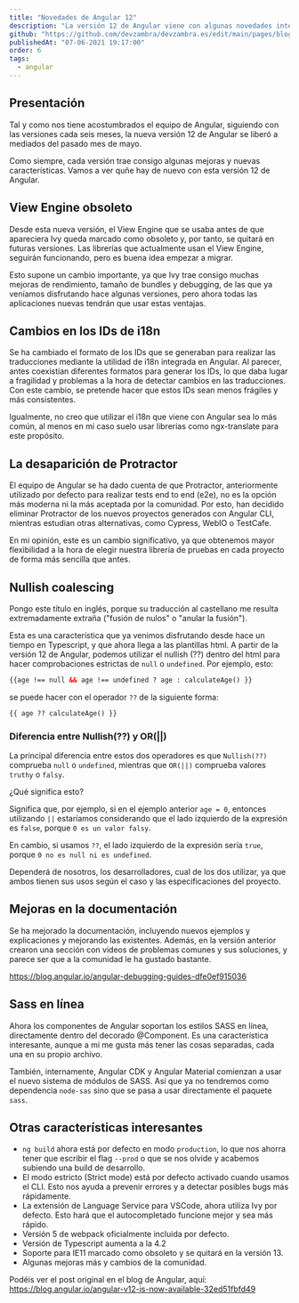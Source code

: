```yaml
---
title: "Novedades de Angular 12"
description: "La versión 12 de Angular viene con algunas novedades interesantes."
github: "https://github.com/devzambra/devzambra.es/edit/main/pages/blog/novedades-angular-12.mdx"
publishedAt: "07-06-2021 19:17:00"
order: 6
tags:
  - angular
---
```

## Presentación

Tal y como nos tiene acostumbrados el equipo de Angular, siguiendo con las versiones cada seis meses, la nueva versión 12 de Angular se liberó a mediados del pasado mes de mayo.

Como siempre, cada versión trae consigo algunas mejoras y nuevas características. Vamos a ver quñe hay de nuevo con esta versión 12 de Angular.

## View Engine obsoleto

Desde esta nueva versión, el View Engine que se usaba antes de que apareciera Ivy queda marcado como obsoleto y, por tanto, se quitará en futuras versiones.
Las librerías que actualmente usan el View Engine, seguirán funcionando, pero es buena idea empezar a migrar.

Esto supone un cambio importante, ya que Ivy trae consigo muchas mejoras de rendimiento, tamaño de bundles y debugging, de las que ya veníamos disfrutando hace algunas versiones, pero ahora todas las aplicaciones nuevas tendrán que usar estas ventajas.

## Cambios en los IDs de i18n

Se ha cambiado el formato de los IDs que se generaban para realizar las traducciones mediante la utilidad de i18n integrada en Angular.
Al parecer, antes coexistían diferentes formatos para generar los IDs, lo que daba lugar a fragilidad y problemas a la hora de detectar cambios en las traducciones.
Con este cambio, se pretende hacer que estos IDs sean menos frágiles y más consistentes.

Igualmente, no creo que utilizar el i18n que viene con Angular sea lo más común, al menos en mi caso suelo usar librerías como ngx-translate para este propósito.

## La desaparición de Protractor

El equipo de Angular se ha dado cuenta de que Protractor, anteriormente utilizado por defecto para realizar tests end to end (e2e), no es la opción más moderna ni la más aceptada por la comunidad. Por esto, han decidido eliminar Protractor de los nuevos proyectos generados con Angular CLI, mientras estudian otras alternativas, como Cypress, WebIO o TestCafe.

En mi opinión, este es un cambio significativo, ya que obtenemos mayor flexibilidad a la hora de elegir nuestra librería de pruebas en cada proyecto de forma más sencilla que antes.

## Nullish coalescing

Pongo este título en inglés, porque su traducción al castellano me resulta extremadamente extraña ("fusión de nulos" o "anular la fusión").

Esta es una característica que ya venimos disfrutando desde hace un tiempo en Typescript, y que ahora llega a las plantillas html. A partir de la versión 12 de Angular, podemos utilizar el nullish (??) dentro del html para hacer comprobaciones estrictas de `null` o `undefined`. Por ejemplo, esto:


```html
{{age !== null && age !== undefined ? age : calculateAge() }}
```

se puede hacer con el operador `??` de la siguiente forma:


```html
{{ age ?? calculateAge() }}
```

### Diferencia entre Nullish(??) y OR(||)

La principal diferencia entre estos dos operadores es que `Nullish(??)` comprueba `null` o `undefined`, mientras que `OR(||)` comprueba valores `truthy` o `falsy`.

¿Qué significa esto?

Significa que, por ejemplo, si en el ejemplo anterior `age = 0`, entonces utilizando `||` estaríamos considerando que el lado izquierdo de la expresión es `false`, porque `0 es un valor falsy`.

En cambio, si usamos `??`, el lado izquierdo de la expresión sería `true`, porque `0 no es null ni es undefined`.

Dependerá de nosotros, los desarrolladores, cual de los dos utilizar, ya que ambos tienen sus usos según el caso y las especificaciones del proyecto.

## Mejoras en la documentación

Se ha mejorado la documentación, incluyendo nuevos ejemplos y explicaciones y mejorando las existentes. Además, en la versión anterior crearon una sección con videos de problemas comunes y sus soluciones, y parece ser que a la comunidad le ha gustado bastante. 

https://blog.angular.io/angular-debugging-guides-dfe0ef915036

## Sass en línea

Ahora los componentes de Angular soportan los estilos SASS en línea, directamente dentro del decorado @Component. Es una característica interesante, aunque a mí me gusta más tener las cosas separadas, cada una en su propio archivo.

También, internamente, Angular CDK y Angular Material comienzan a usar el nuevo sistema de módulos de SASS. Así que ya no tendremos como dependencia `node-sas` sino que se pasa a usar directamente el paquete `sass`.

## Otras características interesantes

- `ng build` ahora está por defecto en modo `production`, lo que nos ahorra tener que escribir el flag `--prod` o que se nos olvide y acabemos subiendo una build de desarrollo.
- El modo estricto (Strict mode) está por defecto activado cuando usamos el CLI. Esto nos ayuda a prevenir errores y a detectar posibles bugs más rápidamente.
- La extensión de Language Service para VSCode, ahora utiliza Ivy por defecto. Esto hará que el autocompletado funcione mejor y sea más rápido.
- Versión 5 de webpack oficialmente incluida por defecto.
- Versión de Typescript aumenta a la 4.2
- Soporte para IE11 marcado como obsoleto y se quitará en la versión 13.
- Algunas mejoras más y cambios de la comunidad.

Podéis ver el post original en el blog de Angular, aquí: https://blog.angular.io/angular-v12-is-now-available-32ed51fbfd49

